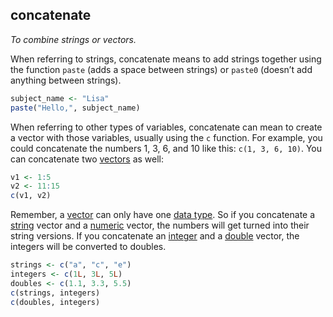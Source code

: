 ## concatenate

<dfn>To combine strings or vectors.</dfn>

When referring to strings, concatenate means to add strings together using the function `paste` (adds a space between strings) or `paste0` (doesn't add anything between strings). 

```r
subject_name <- "Lisa"
paste("Hello,", subject_name)
```

When referring to other types of variables, concatenate can mean to create a vector with those variables, usually using the `c` function. For example, you could concatenate the numbers 1, 3, 6, and 10 like this: `c(1, 3, 6, 10)`. You can concatenate two [vectors](v.html#vector) as well:

```r
v1 <- 1:5
v2 <- 11:15
c(v1, v2)
```

::: {.warning}
Remember, a [vector](v.html#vector) can only have one [data type](d.html#data_type). So if you concatenate a [string](s.html#string) vector and a [numeric](n.html#numeric) vector, the numbers will get turned into their string versions. If you concatenate an [integer](i.html#integer) and a [double](d.html#double) vector, the integers will be converted to doubles.
:::

```r
strings <- c("a", "c", "e")
integers <- c(1L, 3L, 5L)
doubles <- c(1.1, 3.3, 5.5)
c(strings, integers)
c(doubles, integers)
```
